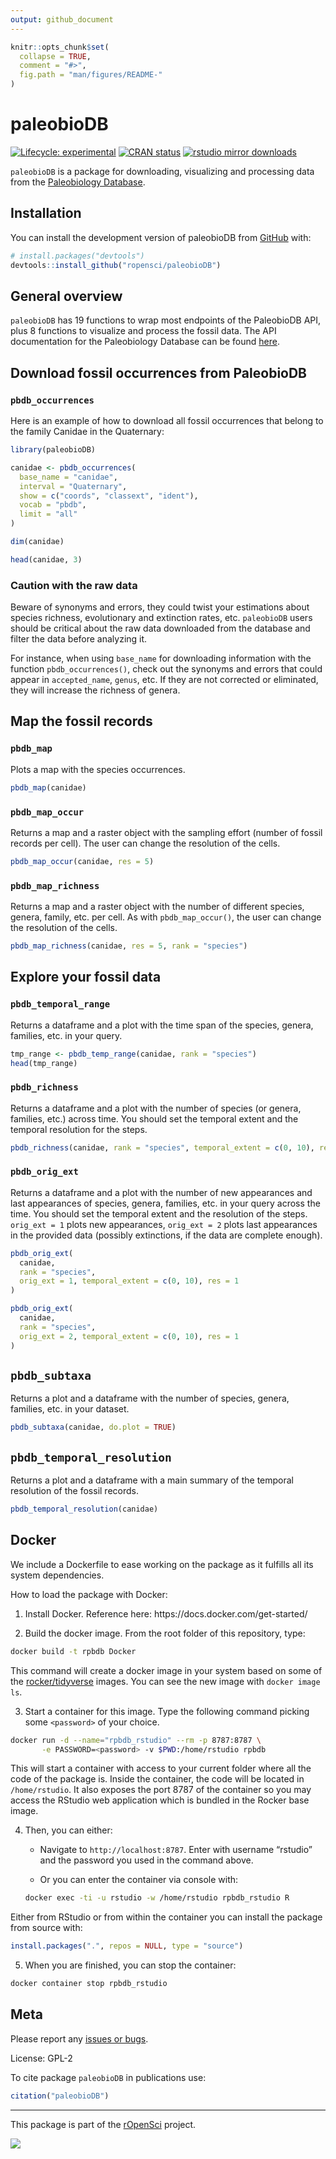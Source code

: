 ```yaml
---
output: github_document
---
```


<!-- README.md is generated from README.Rmd. Please edit that file -->

```r
knitr::opts_chunk$set(
  collapse = TRUE,
  comment = "#>",
  fig.path = "man/figures/README-"
)
```

# paleobioDB

<!-- badges: start -->
[![Lifecycle: experimental](https://img.shields.io/badge/lifecycle-experimental-orange.svg)](https://lifecycle.r-lib.org/articles/stages.html#experimental)
[![CRAN status](https://www.r-pkg.org/badges/version/paleobioDB)](https://CRAN.R-project.org/package=paleobioDB)
[![rstudio mirror downloads](https://cranlogs.r-pkg.org/badges/paleobioDB)](https://github.com/r-hub/cranlogs.app)
<!-- badges: end -->

`paleobioDB` is a package for downloading, visualizing and processing
data from the [Paleobiology Database](https://paleobiodb.org/).

## Installation

You can install the development version of paleobioDB from
[GitHub](https://github.com/) with:

``` r
# install.packages("devtools")
devtools::install_github("ropensci/paleobioDB")
```

## General overview

`paleobioDB` has 19 functions to wrap most endpoints of the PaleobioDB
API, plus 8 functions to visualize and process the fossil data. The
API documentation for the Paleobiology Database can be found
[here](https://paleobiodb.org/data1.2/).

## Download fossil occurrences from PaleobioDB

### `pbdb_occurrences`

Here is an example of how to download all fossil occurrences that
belong to the family Canidae in the Quaternary:

```r
library(paleobioDB)

canidae <- pbdb_occurrences(
  base_name = "canidae",
  interval = "Quaternary",
  show = c("coords", "classext", "ident"),
  vocab = "pbdb",
  limit = "all"
)

dim(canidae)

head(canidae, 3)
```

### Caution with the raw data

Beware of synonyms and errors, they could twist your estimations about
species richness, evolutionary and extinction rates, etc. `paleobioDB`
users should be critical about the raw data downloaded from the
database and filter the data before analyzing it.

For instance, when using `base_name` for downloading information with
the function `pbdb_occurrences()`, check out the synonyms and errors
that could appear in `accepted_name`, `genus`, etc. If they are not
corrected or eliminated, they will increase the richness of genera.

## Map the fossil records

### `pbdb_map`

Plots a map with the species occurrences.

```r
pbdb_map(canidae)
```

### `pbdb_map_occur`

Returns a map and a raster object with the sampling effort (number of
fossil records per cell). The user can change the resolution of the
cells.

```r
pbdb_map_occur(canidae, res = 5)
```

### `pbdb_map_richness`

Returns a map and a raster object with the number of different
species, genera, family, etc. per cell. As with `pbdb_map_occur()`,
the user can change the resolution of the cells.

```r
pbdb_map_richness(canidae, res = 5, rank = "species")
```

## Explore your fossil data

### `pbdb_temporal_range`

Returns a dataframe and a plot with the time span of the species,
genera, families, etc. in your query.

```r
tmp_range <- pbdb_temp_range(canidae, rank = "species")
head(tmp_range)
```

### `pbdb_richness`

Returns a dataframe and a plot with the number of species (or genera,
families, etc.) across time. You should set the temporal extent and
the temporal resolution for the steps.

```r
pbdb_richness(canidae, rank = "species", temporal_extent = c(0, 10), res = 1)
```

### `pbdb_orig_ext`

Returns a dataframe and a plot with the number of new appearances and
last appearances of species, genera, families, etc. in your query
across the time. You should set the temporal extent and the resolution
of the steps. `orig_ext = 1` plots new appearances, `orig_ext = 2`
plots last appearances in the provided data (possibly extinctions, if
the data are complete enough).

```r
pbdb_orig_ext(
  canidae,
  rank = "species",
  orig_ext = 1, temporal_extent = c(0, 10), res = 1
)
```

```r
pbdb_orig_ext(
  canidae,
  rank = "species",
  orig_ext = 2, temporal_extent = c(0, 10), res = 1
)
```

## `pbdb_subtaxa`

Returns a plot and a dataframe with the number of species, genera,
families, etc. in your dataset.

```r
pbdb_subtaxa(canidae, do.plot = TRUE)
```

## `pbdb_temporal_resolution`

Returns a plot and a dataframe with a main summary of the temporal
resolution of the fossil records.

<!-- TODO: truncate output -->

```r
pbdb_temporal_resolution(canidae)
```

## Docker

We include a Dockerfile to ease working on the package as it fulfills
all its system dependencies.

How to load the package with Docker:

1. Install Docker. Reference here: https://docs.docker.com/get-started/

2. Build the docker image. From the root folder of this
   repository, type:

```bash
docker build -t rpbdb Docker
```

This command will create a docker image in your system based on some
of the [rocker/tidyverse](https://hub.docker.com/r/rocker/tidyverse/)
images.  You can see the new image with `docker image ls`.

3. Start a container for this image. Type the following command
   picking some `<password>` of your choice.

```bash
docker run -d --name="rpbdb_rstudio" --rm -p 8787:8787 \
	   -e PASSWORD=<password> -v $PWD:/home/rstudio rpbdb
```

This will start a container with access to your current folder where
all the code of the package is.  Inside the container, the code will
be located in `/home/rstudio`. It also exposes the port 8787 of the
container so you may access the RStudio web application which is
bundled in the Rocker base image.

4. Then, you can either:

	- Navigate to `http://localhost:8787`. Enter with username
	"rstudio" and the password you used in the command above.

	- Or you can enter the container via console with:

	```bash
	docker exec -ti -u rstudio -w /home/rstudio rpbdb_rstudio R
	```

Either from RStudio or from within the container you can install the
package from source with:

```r
install.packages(".", repos = NULL, type = "source")
```

5. When you are finished, you can stop the container:

```bash
docker container stop rpbdb_rstudio
```

## Meta

Please report any [issues or bugs](https://github.com/ropensci/paleobioDB/issues).

License: GPL-2

To cite package `paleobioDB` in publications use:

```r
citation("paleobioDB")
```

---

This package is part of the [rOpenSci](https://ropensci.org/packages) project.

[![](https://ropensci.org/public_images/github_footer.png)](https://ropensci.org)
